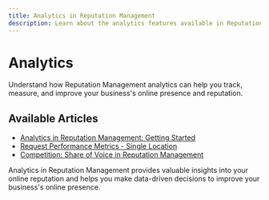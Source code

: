 ```yaml
---
title: Analytics in Reputation Management
description: Learn about the analytics features available in Reputation Management
---
```


# Analytics

Understand how Reputation Management analytics can help you track, measure, and improve your business's online presence and reputation.

## Available Articles

- [Analytics in Reputation Management: Getting Started](analytics-getting-started)
- [Request Performance Metrics - Single Location](request-performance-metrics-single-location)
- [Competition: Share of Voice in Reputation Management](competition-share-of-voice)

Analytics in Reputation Management provides valuable insights into your online reputation and helps you make data-driven decisions to improve your business's online presence.